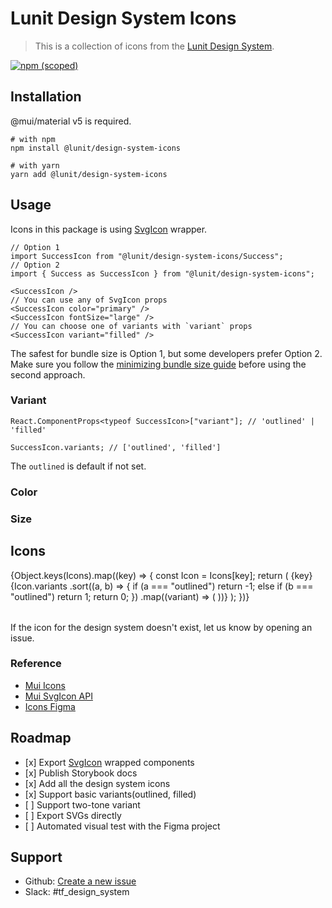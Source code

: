 
<Meta of={IconStories} />

# Lunit Design System Icons

> This is a collection of icons from the [Lunit Design System](https://www.figma.com/file/ygzUKBGrGxEYzkhUwoOC3U/Lunit-Design-System?node-id=4604%3A96681).

[![npm (scoped)](https://img.shields.io/npm/v/@lunit/design-system-icons)](https://www.npmjs.com/package/@lunit/design-system-icons)

## Installation

@mui/material v5 is required.

```shell
# with npm
npm install @lunit/design-system-icons

# with yarn
yarn add @lunit/design-system-icons
```

## Usage

Icons in this package is using [SvgIcon](https://mui.com/components/icons/#svgicon) wrapper.

```tsx
// Option 1
import SuccessIcon from "@lunit/design-system-icons/Success";
// Option 2
import { Success as SuccessIcon } from "@lunit/design-system-icons";

<SuccessIcon />
// You can use any of SvgIcon props
<SuccessIcon color="primary" />
<SuccessIcon fontSize="large" />
// You can choose one of variants with `variant` props
<SuccessIcon variant="filled" />
```

The safest for bundle size is Option 1, but some developers prefer Option 2. Make sure you follow the [minimizing bundle size guide](https://mui.com/material-ui/guides/minimizing-bundle-size/#option-2) before using the second approach.

<Primary />

<Controls />

### Variant

<Canvas of={IconStories.Variant} />

```tsx
React.ComponentProps<typeof SuccessIcon>["variant"]; // 'outlined' | 'filled'

SuccessIcon.variants; // ['outlined', 'filled']
```

The `outlined` is default if not set.

### Color

<Canvas of={IconStories.Color} />

### Size

<Canvas of={IconStories.Size} />

## Icons

<Table size="small" sx={{ maxWidth: 480, color: "text.primary" }}>
  <TableBody>
    {Object.keys(Icons).map((key) => {
      const Icon = Icons[key];
      return (
        <TableRow key={key}>
          <TableCell>
            <Typography>{key}</Typography>
          </TableCell>
          <TableCell>
            {Icon.variants
              .sort((a, b) => {
                if (a === "outlined") return -1;
                else if (b === "outlined") return 1;
                return 0;
              })
              .map((variant) => (
                <span
                  key={Icon.displayName + variant}
                  title={`${Icon.displayName} ${variant}`}
                >
                  <Icon variant={variant} />
                </span>
              ))}
          </TableCell>
        </TableRow>
      );
    })}
  </TableBody>
</Table>

If the icon for the design system doesn't exist, let us know by opening an issue.

### Reference

- [Mui Icons](https://mui.com/components/icons/#svgicon)
- [Mui SvgIcon API](https://mui.com/material-ui/api/svg-icon/)
- [Icons Figma](https://www.figma.com/file/tlomwt8dT0GWikKqzYH7TO/Lunit_Icons_v1.1.0?node-id=12135%3A6066&mode=dev)

## Roadmap

- \[x] Export [SvgIcon](https://mui.com/components/icons/#svgicon) wrapped components
- \[x] Publish Storybook docs
- \[x] Add all the design system icons
- \[x] Support basic variants(outlined, filled)
- \[ ] Support two-tone variant
- \[ ] Export SVGs directly
- \[ ] Automated visual test with the Figma project

## Support

- Github: [Create a new issue](https://github.com/lunit-io/design-system/issues/new)
- Slack: #tf_design_system
